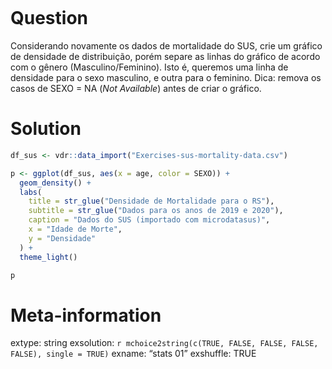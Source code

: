 ```r

```

Question
========

Considerando novamente os dados de mortalidade do SUS, crie um gráfico de densidade de distribuição, porém separe as linhas do gráfico de acordo com o gênero (Masculino/Feminino). Isto é, queremos uma linha de densidade para o sexo masculino, e outra para o feminino. Dica: remova os casos de SEXO = NA (_Not Available_) antes de criar o gráfico.

Solution
================

```r
df_sus <- vdr::data_import("Exercises-sus-mortality-data.csv")

p <- ggplot(df_sus, aes(x = age, color = SEXO)) + 
  geom_density() + 
  labs(
    title = str_glue("Densidade de Mortalidade para o RS"),
    subtitle = str_glue("Dados para os anos de 2019 e 2020"),
    caption = "Dados do SUS (importado com microdatasus)",
    x = "Idade de Morte",
    y = "Densidade"
  ) + 
  theme_light()

p
```



Meta-information
================
extype: string
exsolution: `r mchoice2string(c(TRUE, FALSE, FALSE, FALSE, FALSE), single = TRUE)`
exname: "stats 01"
exshuffle: TRUE

